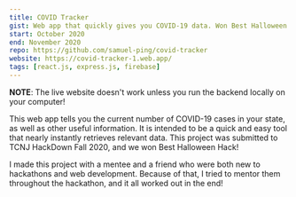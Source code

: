 ```yaml
---
title: COVID Tracker
gist: Web app that quickly gives you COVID-19 data. Won Best Halloween Hack of TCNJ HackDown Fall 2020!
start: October 2020
end: November 2020
repo: https://github.com/samuel-ping/covid-tracker
website: https://covid-tracker-1.web.app/
tags: [react.js, express.js, firebase]
---
```


**NOTE**: The live website doesn't work unless you run the backend locally on your computer!

This web app tells you the current number of COVID-19 cases in your state, as well as other useful information. It is intended to be a quick and easy tool that nearly instantly retrieves relevant data. This project was submitted to TCNJ HackDown Fall 2020, and we won Best Halloween Hack!

I made this project with a mentee and a friend who were both new to hackathons and web development. Because of that, I tried to mentor them throughout the hackathon, and it all worked out in the end!
